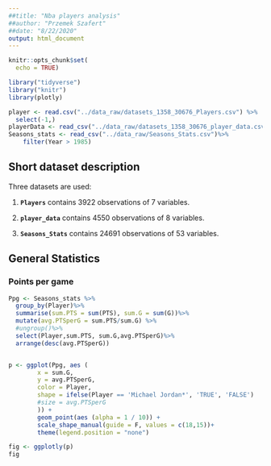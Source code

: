 ```yaml
---
##title: "Nba players analysis"
##author: "Przemek Szafert"
##date: "8/22/2020"
output: html_document
---
```


```r
knitr::opts_chunk$set(
  echo = TRUE)

```

```r

library("tidyverse")
library("knitr")
library(plotly)

player <- read.csv("../data_raw/datasets_1358_30676_Players.csv") %>%
  select(-1,)
playerData <- read_csv("../data_raw/datasets_1358_30676_player_data.csv")
Seasons_stats <- read_csv("../data_raw/Seasons_Stats.csv")%>%
    filter(Year > 1985)

```

## Short dataset description

Three datasets are used:

1. **`Players`**  contains 3922 observations of 7 variables. 

1. **`player_data`** contains 4550 observations of 8 variables. 

1. **`Seasons_Stats`** contains 24691 observations of 53 variables. 



## General Statistics

### Points per game

```r

Ppg <- Seasons_stats %>%
  group_by(Player)%>%
  summarise(sum.PTS = sum(PTS), sum.G = sum(G))%>%
  mutate(avg.PTSperG = sum.PTS/sum.G) %>%
  #ungroup()%>%
  select(Player,sum.PTS, sum.G,avg.PTSperG)%>%
  arrange(desc(avg.PTSperG))


p <- ggplot(Ppg, aes (
        x = sum.G, 
        y = avg.PTSperG,
        color = Player,
        shape = ifelse(Player == 'Michael Jordan*', 'TRUE', 'FALSE')
        #size = avg.PTSperG
        )) +
        geom_point(aes (alpha = 1 / 10)) +
        scale_shape_manual(guide = F, values = c(18,15))+
        theme(legend.position = "none")

fig <- ggplotly(p)
fig

```
